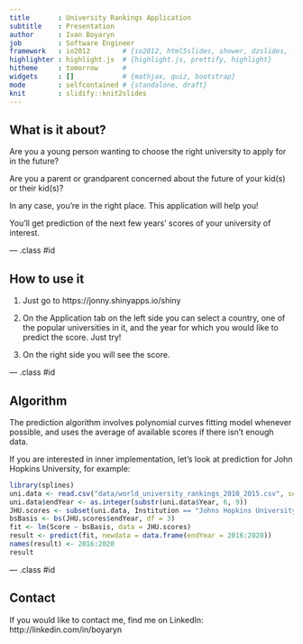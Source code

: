 ```yaml
---
title       : University Rankings Application
subtitle    : Presentation
author      : Ivan Boyaryn
job         : Software Engineer
framework   : io2012        # {io2012, html5slides, shower, dzslides, ...}
highlighter : highlight.js  # {highlight.js, prettify, highlight}
hitheme     : tomorrow      # 
widgets     : []            # {mathjax, quiz, bootstrap}
mode        : selfcontained # {standalone, draft}
knit        : slidify::knit2slides
--- 
```


<style>
.title-slide { background-image: url(images/univer0.jpg); background-size:cover; }
.title-slide hgroup > h1, 
.title-slide hgroup > h2, 
.title-slide hgroup > p {
  color: white ;
}
</style>

## What is it about?

Are you a young person wanting to choose the right university to apply for in the future?


Are you a parent or grandparent concerned about the future of your kid(s) or their kid(s)?


In any case, you're in the right place. This application will help you!


You'll get prediction of the next few years' scores of your university of interest.

--- .class #id 

## How to use it

1. Just go to https://jonny.shinyapps.io/shiny

2. On the Application tab on the left side you can select a country, one of the popular universities in it, and the year for which you would like to predict the score.
Just try!

3. On the right side you will see the score.

--- .class #id 

## Algorithm

The prediction algorithm involves polynomial curves fitting model whenever possible, and uses the average of available scores if there isn't enough data.

If you are interested in inner implementation, let's look at prediction for John Hopkins University, for example:

```r
library(splines)
uni.data <- read.csv("data/world_university_rankings_2010_2015.csv", sep = ";")
uni.data$endYear <- as.integer(substr(uni.data$Year, 6, 9))
JHU.scores <- subset(uni.data, Institution == "Johns Hopkins University", c('endYear', 'Score'))
bsBasis <- bs(JHU.scores$endYear, df = 3)
fit <- lm(Score ~ bsBasis, data = JHU.scores)
result <- predict(fit, newdata = data.frame(endYear = 2016:2020))
names(result) <- 2016:2020
result
```

--- .class #id 

## Contact

If you would like to contact me, find me on LinkedIn: http://linkedin.com/in/boyaryn

